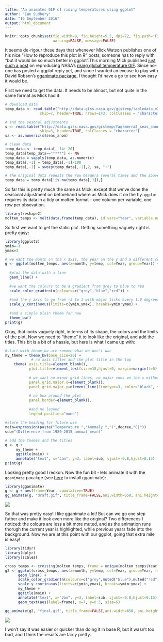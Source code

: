 ```yaml
---
title: "An animated GIF of rising temperatures using ggplot"
author: "Ian Sudbery"
date: "16 September 2016"
output: html_document
---
```


```r
knitr::opts_chunk$set(fig.width=9, fig.height=5.5, dpi=72, fig.path='Figs/',
                      warning=FALSE, message=FALSE)
```

It seems de-rigour these days that whenever Mick Watson publishes one of his nice "How to reproduce this plot in R" posts, someone has to reply with "but it would be so much better in ggplot".This morning Mick published [just such a post](http://www.opiniomics.org/how-to-produce-an-animated-gif-of-rise-in-global-temperature-in-r/) on reproducing NASA's [rising global temperature GIF](http://earthobservatory.nasa.gov/blogs/earthmatters/2016/09/12/heres-how-the-warmest-august-in-136-years-looks-in-chart-form/). Since no-one has posted a ggplot reply yet, and since I wanted an excuse to play with David Robson's [gganimate package](https://github.com/dgrtwo/gganimate), I thought I'd have a go to see how easy it would be. 

First we need to get the data. It needs to be almost, but not quite in the same format as Mick had it:

```r
# download data
temp_data <- read.table("http://data.giss.nasa.gov/gistemp/tabledata_v3/GLB.Ts.txt", 
                skip=7, header=TRUE, nrows=143, colClasses = "character")

# and the sesonal adjustments
s <- read.table("http://data.giss.nasa.gov/gistemp/faq/merra2_seas_anom.txt", 
                skip=3, header=TRUE, colClasses = "character")
sa <- as.numeric(s$seas_anom)

# clean data
temp_data <- temp_data[,-14:-20]
temp_data[temp_data=="****"] <- NA
temp_data = sapply(temp_data, as.numeric)
temp_data[,-1] = temp_data[,-1]/100
temp_data[,-1] = sweep(temp_data[,-1],2, sa, "+")

# The original data repeats the row headers several times and the above converts those to NAs
temp_data = temp_data[!is.na(temp_data[,1]),]
```

So far this is pretty much the same as Mick, except that we've done the seasonal adjustment on beforehand where as Mick does it on the fly. `ggplot` requires its data in a tidy or molten format - one column per variable, one row per obsevation. 

```r
library(reshape2)
molten_temps <- melt(data.frame(temp_data), id.vars="Year", variable.name="month", value.name="temp")
```

So first we want to get the static plot. Getting something vaguely right is pretty easy:
```r
library(ggplot2)
ymin=-3
ymax=3

# we want the month on the x axis, the year on the y and a different colour for each year
g <- ggplot(molten_temps, aes(x=month, y=temp, col=Year, group=Year)) + 
  
  #plot the data with a line
  geom_line() + 
  
  #we want the colours to be a gradient from grey to blue to red
  scale_color_gradientn(colours=c("grey","blue","red")) + 
  
  #and the y axis to go from -3 to 3 with major ticks every 1.0 degrees
  scale_y_continuous(limits=c(ymin,ymax), breaks=ymin:ymax) + 
  
  #and a simple plain theme for now
  theme_bw() 
print(g)
```

Okay, that looks vaguely right, in terms of its shape, the colors and the limits of the plot. Now we need to "theme" it to look like the original, and add the titles. This bit is a bit of a hassle, but here is what I came up with:

```r
#start with theme_bw are remove what we don't wan
my_theme = theme_bw(base_size=20) + 
            # no axis titles and the plot title in the top
    theme( axis.title=element_blank(),
           plot.title=element_text(size=18,hjust=0, margin=margin(t=0)),
           
           # we want no minor grid lines, no major ones on the x either, but thick black dotted ones on y
           panel.grid.major.x=element_blank(),
           panel.grid.major.y=element_line(linetype=3, color="black", size=0.7),
           
           # no box around the plot
           panel.border=element_blank(),
           
           #and no legend
           legend.position="none")

#store the heading for future use
main=expression(paste("Temperature ","Anomaly ","(",degree,"C)"))
sub="(Difference from 1980-2015 annual mean)"
 
# add the themes and the titles
g <- g +
     my_theme +
     ggtitle(main) +
     annotate("text", x="Jan", y=3, label=sub, vjust=-0.8,hjust=0.15)
print(g)
```

Looking pretty good I reckon. Now the fun bit - lets animate it with the `gganimate` pacakge (see [here](https://github.com/dgrtwo/gganimate) to install gganimate):

```r
library(gganimate)
g <- g + aes(frame=Year, cumulative=TRUE)
gg_animate(g, "draft.gif", title_frame=FALSE,ani.width=650, ani.height=400, interval=0.1)
```
![](draft.gif)

So that was pretty easy! I like gganimate a lot! But can we go one step futher and make it look even more like the original? Two differences I noticed: the colours are less a bit more muted, and as the animation runs thorugh the current year is highlighted, while previous years fade into the background. Now we are at this point with our ggplot, going that extra mile is easy!

```r
library(tidyr)
library(dplyr)
library(scales)

cross_temps <- crossing(molten_temps, frame = unique(molten_temps$Year)) %>% filter(Year<=frame)
g2 <- ggplot(cross_temps, aes(x=month, y=temp, col=Year, group=Year, frame=frame, alpha=Year==frame)) + 
      geom_line() + 
      scale_color_gradientn(colours=c("grey",muted("blue"),muted("red"))) + 
      scale_y_continuous(limits=c(ymin,ymax), breaks=ymin:ymax) + 
      my_theme + 
      ggtitle(main) +
      annotate("text", x="Jan", y=3, label=sub, vjust=-0.8,hjust=0.15)  + 
      geom_text(aes(label=frame), x=7, y=0.5, size=6)

gg_animate(g2, "final.gif", title_frame=FALSE,ani.width=650, ani.height=400, interval=0.1)
```

![](final.gif)

I won't say it was easier or quicker than doing it in base R, but it wasn't too bad, and I think the results are fairly pretty. 